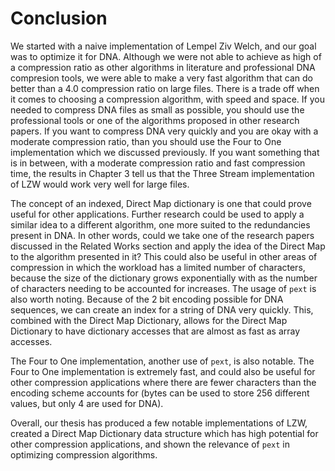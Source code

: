# Conclusion {-}

We started with a naive implementation of Lempel Ziv Welch, and our goal was to optimize it for DNA. Although we were not able to achieve as high of a compression ratio as other algorithms in literature and professional DNA compresion tools, we were able to make a very fast algorithm that can do better than a 4.0 compression ratio on large files. There is a trade off when it comes to choosing a compression algorithm, with speed and space. If you needed to compress DNA files as small as possible, you should use the professional tools or one of the algorithms proposed in other research papers. If you want to compress DNA very quickly and you are okay with a moderate compression ratio, than you should use the Four to One implementation which we discussed previously. If you want something that is in between, with a moderate compression ratio and fast compression time, the results in Chapter 3 tell us that the Three Stream implementation of LZW would work very well for large files.

The concept of an indexed, Direct Map dictionary is one that could prove useful for other applications. Further research could be used to apply a similar idea to a different algorithm, one more suited to the redundancies present in DNA. In other words, could we take one of the research papers discussed in the Related Works section and apply the idea of the Direct Map to the algorithm presented in it? This could also be useful in other areas of compression in which the workload has a limited number of characters, because the size of the dictionary grows exponentially with as the number of characters needing to be accounted for increases. The usage of `pext` is also worth noting. Because of the 2 bit encoding possible for DNA sequences, we can create an index for a string of DNA very quickly. This, combined with the Direct Map Dictionary, allows for the Direct Map Dictionary to have dictionary accesses that are almost as fast as array accesses.

The Four to One implementation, another use of `pext`, is also notable. The Four to One implementation is extremely fast, and could also be useful for other compression applications where there are fewer characters than the encoding scheme accounts for (bytes can be used to store 256 different values, but only 4 are used for DNA). 

Overall, our thesis has produced a few notable implementations of LZW, created a Direct Map Dictionary data structure which has high potential for other compression applications, and shown the relevance of `pext` in optimizing compression algorithms.
